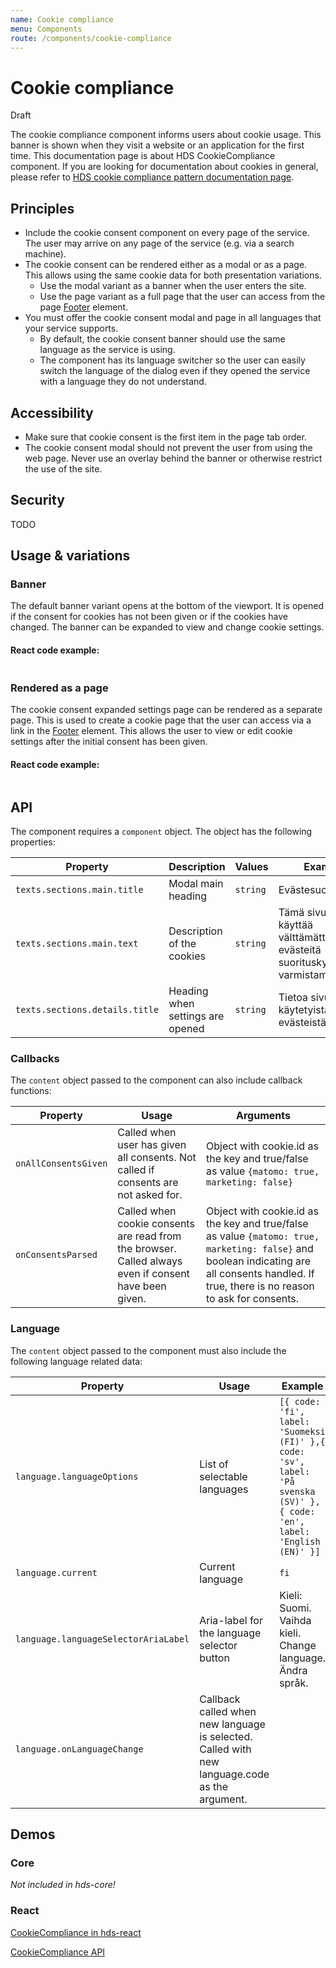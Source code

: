```yaml
---
name: Cookie compliance
menu: Components
route: /components/cookie-compliance
---
```




# Cookie compliance
<StatusLabel type="alert">Draft</StatusLabel>

<LargeParagraph>
  The cookie compliance component informs users about cookie usage. This banner is shown when they visit a website or an application for the first time.
</LargeParagraph>

<Notification label="Note about cookie compliance!" className="siteNotification">
  This documentation page is about HDS CookieCompliance component. If you are looking for documentation about cookies in general, please refer to <a href="/patterns/cookie-compliance">HDS cookie compliance pattern documentation page</a>.
</Notification>

## Principles
- Include the cookie consent component on every page of the service. The user may arrive on any page of the service (e.g. via a search machine).
- The cookie consent can be rendered either as a modal or as a page. This allows using the same cookie data for both presentation variations.
  - Use the modal variant as a banner when the user enters the site.
  - Use the page variant as a full page that the user can access from the page [Footer](/components/footer) element.
- You must offer the cookie consent modal and page in all languages that your service supports.
  - By default, the cookie consent banner should use the same language as the service is using.
  - The component has its language switcher so the user can easily switch the language of the dialog even if they opened the service with a language they do not understand.

## Accessibility
- Make sure that cookie consent is the first item in the page tab order.
- The cookie consent modal should not prevent the user from using the web page. Never use an overlay behind the banner or otherwise restrict the use of the site.

## Security
TODO

## Usage & variations

### Banner
The default banner variant opens at the bottom of the viewport. It is opened if the consent for cookies has not been given or if the cookies have changed. The banner can be expanded to view and change cookie settings.

<Playground>

</Playground>

#### React code example:
```tsx

```

### Rendered as a page
The cookie consent expanded settings page can be rendered as a separate page. This is used to create a cookie page that the user can access via a link in the [Footer](/components/footer) element. This allows the user to view or edit cookie settings after the initial consent has been given.

<Playground>

</Playground>

#### React code example:
```tsx

```

## API

The component requires a `component` object. The object has the following properties:

| Property                       | Description                      | Values   | Example                                                                       |
| ------------------------------ | -------------------------------- | -------- | ----------------------------------------------------------------------------- |
| `texts.sections.main.title`    | Modal main heading               | `string` | Evästesuotumukset                                                             |
| `texts.sections.main.text`     | Description of the cookies       | `string` | Tämä sivusto käyttää välttämättömiä evästeitä suorituskyvyn varmistamiseksi … |
| `texts.sections.details.title` | Heading when settings are opened | `string` | Tietoa sivustolla käytetyistä evästeistä                                      |

### Callbacks
The `content` object passed to the component can also include callback functions:

| Property             | Usage                                                                                                 | Arguments                                                                                                                                                                                     |
| -------------------- | ----------------------------------------------------------------------------------------------------- | --------------------------------------------------------------------------------------------------------------------------------------------------------------------------------------------- |
| `onAllConsentsGiven` | Called when user has given all consents. Not called if consents are not asked for.                    | Object with cookie.id as the key and true/false as value `{matomo: true, marketing: false}`                                                                                                   |
| `onConsentsParsed`   | Called when cookie consents are read from the browser. Called always even if consent have been given. | Object with cookie.id as the key and true/false as value `{matomo: true, marketing: false}` and boolean indicating are all consents handled. If true, there is no reason to ask for consents. |

### Language
The `content` object passed to the component must also include the following language related data:

| Property                             | Usage                                                                                         | Example                                                                                                                    |
| ------------------------------------ | --------------------------------------------------------------------------------------------- | -------------------------------------------------------------------------------------------------------------------------- |
| `language.languageOptions`           | List of selectable languages                                                                  | `[{ code: 'fi', label: 'Suomeksi (FI)' },{ code: 'sv', label: 'På svenska (SV)' }, { code: 'en', label: 'English (EN)' }]` |
| `language.current`                   | Current language                                                                              | `fi`                                                                                                                       |
| `language.languageSelectorAriaLabel` | Aria-label for the language selector button                                                   | Kieli: Suomi. Vaihda kieli. Change language. Ändra språk.                                                                  |
| `language.onLanguageChange`          | Callback called when new language is selected. Called with new language.code as the argument. |                                                                                                                            |

## Demos

### Core

_Not included in hds-core!_

### React

[CookieCompliance in hds-react](/storybook/react/?path=/story/components-dateinput--default)

[CookieCompliance API](/storybook/react/?path=/docs/components-dateinput--default)